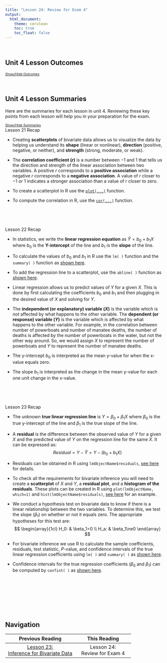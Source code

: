 ```yaml
---
title: "Lesson 24: Review for Exam 4"
output: 
  html_document:
    theme: cerulean
    toc: true
    toc_float: false
---
```


<script type="text/javascript">
 function showhide(id) {
    var e = document.getElementById(id);
    e.style.display = (e.style.display == 'block') ? 'none' : 'block';
 }
</script>



<br />  

## Unit 4 Lesson Outcomes 

<a href="javascript:showhide('oc')"><span style="font-size:8pt;">Show/Hide Outcomes</span></a>
<div id="oc" style="display:none;">
The expectation on the exam is the following outcomes. You should be able to do:

- All of the Outcomes from [Lesson 08 (Unit 1)](Lesson08.html), [Lesson 15 (Unit 2)](Lesson15.html), and [Lesson 20 (Unit 3)](Lesson20.html)
- Create a scatterplot of bivariate data.
- Interpret the overall pattern in a scatter plot to assess linearity and direction.
- Calculate the correlation coefficient.
- Interpret the correlation coefficient, $r$, as a measure of strength and direction of a linear relationship between two variables.
- Identify the explanatory and response variable in a study.
- Calculate the slope and intercept of a regression model.
- Interpret the slope of the regression model.
- Make predictions using a regression model
- Confidence Intervals for the slope of the regression line: 
    + Calculate and interpret a confidence interval for the slope of the regression line given a confidence level.
    + Identify a point estimate and margin of error for the confidence interval.
    + Show the appropriate connections between the numerical and graphical summaries that support the confidence interval. 
    + Check the requirements for the confidence interval.
- Hypothesis Testing for the slope of the regression line:
    + State the null and alternative hypothesis. 
    + Calculate the test-statistic, degrees of freedom and p-value of the hypothesis test.
    + Assess the statistical significance by comparing the p-value to the $\alpha$-level.
    + Check the requirements for the hypothesis test.
    + Show the appropriate connections between the numerical and graphical summaries that support the hypothesis test. 
    + Draw a correct conclusion for the hypothesis test.
</div>
<br>

## Unit 4 Lesson Summaries

Here are the summaries for each lesson in unit 4. Reviewing these key points from each lesson will help you in your preparation for the exam.

<a href="javascript:showhide('su')"><span style="font-size:8pt;">Show/Hide Summaries</span></a>
<div id="su">

<div class="RecapHeading">Lesson 21 Recap</div>
<div class="Summary">


- Creating **scatterplots** of bivariate data allows us to visualize the data by helping us understand its **shape** (linear or nonlinear), **direction** (positive, negative, or neither), and **strength** (strong, moderate, or weak). 

- The **correlation coefficient ($r$)** is a number between $-1$ and $1$ that tells us the direction and strength of the linear association between two variables. A positive $r$ corresponds to a **positive association** while a negative $r$ corresponds to a **negative association**. A value of $r$ closer to $-1$ or $1$ indicates a stronger association than a value of $r$ closer to zero.

- To create a scatterplot in R use the [`plot(...)`](Lesson21.htlm#r-instructions-for-scatterplots) function.

- To compute the correlation in R, use the [`cor(...)`](Lesson21.html#r-instructions-for-computing-correlation) function.


<br>
</div>
<br>

<div class="RecapHeading">Lesson 22 Recap</div>
<div class="Summary">


- In statistics, we write the **linear regression equation** as $\hat Y=b_0+b_1X$ where $b_0$ is the **Y-intercept** of the line and $b_1$ is the **slope** of the line. 

- To calculate the values of $b_0$ and $b_1$ in R use the `lm( )` function and the `summary( )` function as [shown here](Lesson22.html#r-instructions-for-performing-a-linear-regression).

- To add the regression line to a scatterplot, use the `abline( )` function as [shown here](Lesson22.html#r-instructions-for-graphing-the-regression-line).

- Linear regression allows us to predict values of $Y$ for a given $X$. This is done by first calculating the coefficients $b_0$ and $b_1$ and then plugging in the desired value of $X$ and solving for $Y$.

- The **independent (or explanatory) variable ($X$)** is the variable which is *not* affected by what happens to the other variable. The **dependent (or response) variable ($Y$)** is the variable which *is* affected by what happens to the other variable. For example, in the correlation between number of powerboats and number of manatee deaths, the number of deaths is affected by the number of powerboats in the water, but not the other way around. So, we would assign $X$ to represent the number of powerboats and $Y$ to represent the number of manatee deaths.

- The y-intercept $b_0$ is interpreted as the mean y-value for when the x-value equals zero.

- The slope $b_1$ is interpreted as the change in the mean y-value for each one unit change in the x-value.


<br>
</div>
<br>

<div class="RecapHeading">Lesson 23 Recap</div>
<div class="Summary">


- The unknown **true linear regression line** is $Y=\beta_0+\beta_1X$ where $\beta_0$ is the true y-intercept of the line and $\beta_1$ is the true slope of the line.

- A **residual** is the difference between the observed value of $Y$ for a given $X$ and the predicted value of $Y$ on the regression line for the same $X$. It can be expressed as:
$$
Residual = Y - \hat Y = Y - (b_0 + b_1 X)
$$

- Residuals can be obtained in R using `lmObjectName$residuals`, [see here](Lesson23.html#r-instructions-for-computing-residuals) for details.

- To check all the requirements for bivariate inference you will need to create a **scatterplot** of $X$ and $Y$, a **residual plot**, and a **histogram of the residuals**. These plots can be created in R using `plot(lmObjectName, which=1)` and `hist(lmObjectName$residuals)`, [see here](Lesson23.html#r-instructions-for-residual-plots) for an example.

- We conduct a hypothesis test on bivariate data to know if there is a linear relationship between the two variables. To determine this, we test the slope ($\beta_1$) on whether or not it equals zero. The appropriate hypotheses for this test are:
$$
\begin{array}{1cl}
H_0: & \beta_1=0 \\
H_a: & \beta_1\ne0
\end{array}
$$

- For bivariate inference we use R to calculate the sample coefficients, residuals, test statistic, $P$-value, and confidence intervals of the true linear regression coefficients using `lm( )` and `summary( )` as [shown here](Lesson23.html#r-instructions-for-testing-the-regression-slope).

- Confidence intervals for the true regression coefficients ($\beta_0$ and $\beta_1$) can be computed by `confint( )` as [shown here](Lesson23.html#r-instructions-for-confidence-intervals).


<br>
</div>
<br>
</div>
<br>

<br>

## Navigation

<center>
| **Previous Reading** | **This Reading** |
| :------------------: | :--------------: |
| [Lesson 23: <br> Inference for Bivariate Data](Lesson23.html) | Lesson 24: <br> Review for Exam 4 |
</center>
